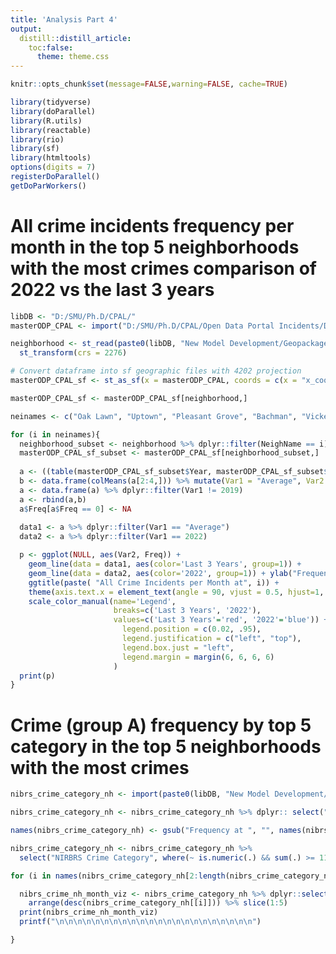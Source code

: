 ```yaml
---
title: 'Analysis Part 4'
output:
  distill::distill_article:
    toc:false:
      theme: theme.css
---
```


```r
knitr::opts_chunk$set(message=FALSE,warning=FALSE, cache=TRUE)
```

```r
library(tidyverse)
library(doParallel)
library(R.utils)
library(reactable)
library(rio)
library(sf)
library(htmltools)
options(digits = 7)
registerDoParallel()
getDoParWorkers()
```

# All crime incidents frequency per month in the top 5 neighborhoods with the most crimes comparison of 2022 vs the last 3 years

```r
libDB <- "D:/SMU/Ph.D/CPAL/"
masterODP_CPAL <- import("D:/SMU/Ph.D/CPAL/Open Data Portal Incidents/Data/Incidents/Processed Data/Dallas Police Incidents - All Incidents Since Aug 2019.csv") 

neighborhood <- st_read(paste0(libDB, "New Model Development/Geopackage/Neighborhoods.gpkg"), layer = "bc_neighborhoods") %>%
  st_transform(crs = 2276)

# Convert dataframe into sf geographic files with 4202 projection
masterODP_CPAL_sf <- st_as_sf(x = masterODP_CPAL, coords = c(x = "x_coordinate", y = "y_coordinate"), crs = 2276)

masterODP_CPAL_sf <- masterODP_CPAL_sf[neighborhood,]

neinames <- c("Oak Lawn", "Uptown", "Pleasant Grove", "Bachman", "Vickery Meadow(s)")
```

```r
for (i in neinames){
  neighborhood_subset <- neighborhood %>% dplyr::filter(NeighName == i)
  masterODP_CPAL_sf_subset <- masterODP_CPAL_sf[neighborhood_subset,]
  
  a <- ((table(masterODP_CPAL_sf_subset$Year, masterODP_CPAL_sf_subset$Month)))
  b <- data.frame(colMeans(a[2:4,])) %>% mutate(Var1 = "Average", Var2 = c(1:12)) %>% rename(Freq = colMeans.a.2.4.... ) %>% relocate(Var1, .before = Freq) %>% relocate(Var2, .before = Freq)
  a <- data.frame(a) %>% dplyr::filter(Var1 != 2019)
  a <- rbind(a,b)
  a$Freq[a$Freq == 0] <- NA
  
  data1 <- a %>% dplyr::filter(Var1 == "Average")
  data2 <- a %>% dplyr::filter(Var1 == 2022)

  p <- ggplot(NULL, aes(Var2, Freq)) + 
    geom_line(data = data1, aes(color='Last 3 Years', group=1)) +
    geom_line(data = data2, aes(color='2022', group=1)) + ylab("Frequency") + xlab("Month") + 
    ggtitle(paste( "All Crime Incidents per Month at", i)) + 
    theme(axis.text.x = element_text(angle = 90, vjust = 0.5, hjust=1, size = 9)) +
    scale_color_manual(name='Legend',
                       breaks=c('Last 3 Years', '2022'),
                       values=c('Last 3 Years'='red', '2022'='blue')) + theme(
                         legend.position = c(0.02, .95),
                         legend.justification = c("left", "top"),
                         legend.box.just = "left",
                         legend.margin = margin(6, 6, 6, 6)
                       )
  print(p)
}
```
# Crime (group A) frequency by top 5 category in the top 5 neighborhoods with the most crimes

```r
nibrs_crime_category_nh <- import(paste0(libDB, "New Model Development/Neighborhood Crime Dashboard/nibrs_crime_category_nh.csv"))

nibrs_crime_category_nh <- nibrs_crime_category_nh %>% dplyr:: select("NIRBRS Crime Category",grep("Frequency at", names(nibrs_crime_category_nh))) 

names(nibrs_crime_category_nh) <- gsub("Frequency at ", "", names(nibrs_crime_category_nh)) 

nibrs_crime_category_nh <- nibrs_crime_category_nh %>%
  select("NIRBRS Crime Category", where(~ is.numeric(.) && sum(.) >= 1100))
```


```r
for (i in names(nibrs_crime_category_nh[2:length(nibrs_crime_category_nh)])){

  nibrs_crime_nh_month_viz <- nibrs_crime_category_nh %>% dplyr::select("NIRBRS Crime Category", i) %>% 
    arrange(desc(nibrs_crime_category_nh[[i]])) %>% slice(1:5)
  print(nibrs_crime_nh_month_viz)
  printf("\n\n\n\n\n\n\n\n\n\n\n\n\n\n\n\n\n\n\n\n\n\n")

}
```




